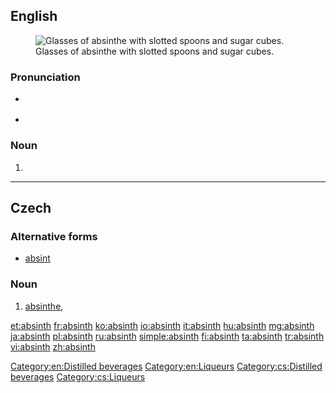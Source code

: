 {{also|Absinth}}
==English==
{{wikipedia|Bohemian style absinth}}
{{wikipedia|Absinthe}}

[[Image:Two-absinthe-glasses.jpg|thumb|right|Glasses of absinthe with slotted spoons and sugar cubes.]]

===Pronunciation===
* {{a|UK}} {{IPA|/ˈæb.sɪnθ/|lang=en}}
* {{a|US}} {{IPA|/ˈæb.sɪnθ/|lang=en}}

===Noun===
{{en-noun}}

# {{alternate form of|absinthe|lang=en}}

[[Category:en:Distilled beverages]]
[[Category:en:Liqueurs]]

----

==Czech==

===Alternative forms===
* [[absint]] {{g|m}} {{qualifier|less common}}

===Noun===
{{cs-noun|g=m}}

# [[absinthe]], {{l/en|absinth}} {{gloss|alcoholic beverage}}

[[Category:cs:Distilled beverages]]
[[Category:cs:Liqueurs]]

[[et:absinth]]
[[fr:absinth]]
[[ko:absinth]]
[[io:absinth]]
[[it:absinth]]
[[hu:absinth]]
[[mg:absinth]]
[[ja:absinth]]
[[pl:absinth]]
[[ru:absinth]]
[[simple:absinth]]
[[fi:absinth]]
[[ta:absinth]]
[[tr:absinth]]
[[vi:absinth]]
[[zh:absinth]]